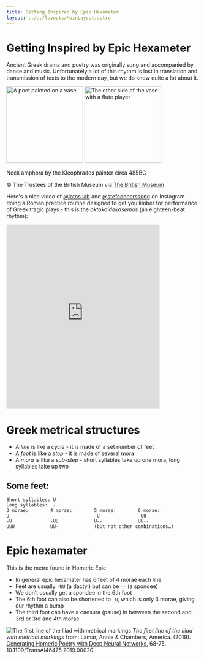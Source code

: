 ```yaml
---
title: Getting Inspired by Epic Hexameter
layout: ../../layouts/MainLayout.astro
---
```



# Getting Inspired by Epic Hexameter

Ancient Greek drama and poetry was originally sung and accompanied by dance and music. Unfortunately a lot of this rhythm is lost in translation and transmission of texts to the modern day, but we do know quite a lot about it.

<div style={{ display: 'flex', gap: '10px' }}>
  <img
    src="https://media.britishmuseum.org/media/Repository/Documents/2014_10/3_19/deb2f0e2_d89f_4e11_af86_a3b90147073b/mid_00221978_001.jpg"
    alt="A poet painted on a vase"
    width="200"
  />
  <img
    src="https://media.britishmuseum.org/media/Repository/Documents/2014_10/2_13/166bb996_1150_43e7_abf8_a3b800e45abb/mid_00138115_001.jpg"
    alt="The other side of the vase with a flute player"
    width="200"
  />
</div>

Neck amphora by the Kleophrades painter circa 485BC

© The Trustees of the British Museum
via [The British Museum](https://www.britishmuseum.org/collection/object/G_1843-1103-34?selectedImageId=345935001)

Here's a nice video of [@lotos.lab](https://www.instagram.com/lotos.lab) and [@stefconnerssong](https://www.instagram.com/stefconnersong/) on Instagram doing a Roman practice routine designed to get you limber for performance of Greek tragic plays - this is the _oktokaidekasemos_ (an eighteen-beat rhythm):

<iframe
  src="https://www.instagram.com/p/DFIdGDspGTS/embed"
  width="400"
  height="480"
  frameborder="0"
  scrolling="no"
  allowtransparency="true"
></iframe>

# Greek metrical structures

- A _line_ is like a _cycle_ - it is made of a set number of feet
- A _foot_ is like a _step_ - it is made of several mora
- A _mora_ is like a _sub-step_ - short syllables take up one mora, long syllables take up two

## Some feet:

```
Short syllables: U
Long syllables:  -
3 morae:		4 morae:		5 morae:		6 morae:
U-		        --		        -U-		        -UU-
-U		        -UU		        U--		        UU--
UUU		        UU-		        (but not other combinations…)
```

# Epic hexamater

This is the metre found in Homeric Epic

- In general epic hexamater has 6 feet of 4 morae each line
- Feet are usually `-UU` (a dactyl) but can be `--` (a spondee)
- We don’t usually get a spondee in the 6th foot
- The 6th foot can also be shortened to `-U`, which is only 3 morae, giving our rhythm a bump
- The third foot can have a caesura (pause) in between the second and 3rd or 3rd and 4th morae

![The first line of the Iliad with metrical markings](https://www.researchgate.net/profile/Annie-Lamar/publication/338440310/figure/fig1/AS:1019770245763074@1620143581744/First-line-of-the-Iliad-with-metrical-markings.jpg)
_The first line of the Iliad with metrical markings_ from: Lamar, Annie & Chambers, America. (2019). [Generating Homeric Poetry with Deep Neural Networks.](https://www.researchgate.net/publication/338440310_Generating_Homeric_Poetry_with_Deep_Neural_Networks) 68-75. 10.1109/TransAI46475.2019.00020.
